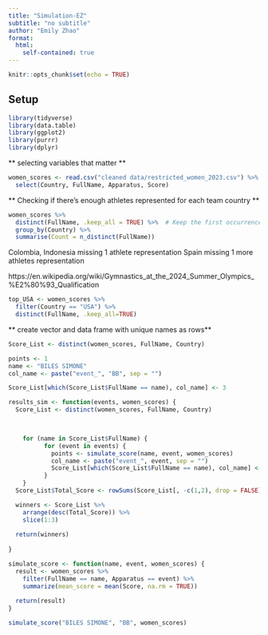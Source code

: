 ```yaml
---
title: "Simulation-EZ"
subtitle: "no subtitle"
author: "Emily Zhao"
format: 
  html:
    self-contained: true
---
```

```r
knitr::opts_chunk$set(echo = TRUE)
```
## Setup
```r
library(tidyverse)
library(data.table)
library(ggplot2)
library(purrr)
library(dplyr)
```


** selecting variables that matter ** 
```r
women_scores <- read.csv("cleaned data/restricted_women_2023.csv") %>% 
  select(Country, FullName, Apparatus, Score)
```


** Checking if there's enough athletes represented for each team country ** 
```r
women_scores %>%
  distinct(FullName, .keep_all = TRUE) %>%  # Keep the first occurrence of each athlete
  group_by(Country) %>% 
  summarise(Count = n_distinct(FullName))
```
Colombia, Indonesia missing 1 athlete representation
Spain missing 1 more athletes representation

https://en.wikipedia.org/wiki/Gymnastics_at_the_2024_Summer_Olympics_%E2%80%93_Qualification 

```r
top_USA <- women_scores %>% 
  filter(Country == "USA") %>% 
  distinct(FullName, .keep_all=TRUE)
```



** create vector and data frame with unique names as rows** 

```r

Score_List <- distinct(women_scores, FullName, Country)

```


```r
points <- 1
name <- "BILES SIMONE"
col_name <- paste("event_", "BB", sep = "")

Score_List[which(Score_List$FullName == name), col_name] <- 3
```


```r

results_sim <- function(events, women_scores) {
  Score_List <- distinct(women_scores, FullName, Country)

  

    for (name in Score_List$FullName) {
          for (event in events) {
            points <- simulate_score(name, event, women_scores)
            col_name <- paste("event_", event, sep = "")
            Score_List[which(Score_List$FullName == name), col_name] <- points
          }
    }
  Score_List$Total_Score <- rowSums(Score_List[, -c(1,2), drop = FALSE], na.rm = TRUE)

  winners <- Score_List %>% 
    arrange(desc(Total_Score)) %>% 
    slice(1:3)
  
  return(winners)
    
}
```


```r
simulate_score <- function(name, event, women_scores) {
  result <- women_scores %>%
    filter(FullName == name, Apparatus == event) %>% 
    summarize(mean_score = mean(Score, na.rm = TRUE))
  
  return(result)
}
```

```r
simulate_score("BILES SIMONE", "BB", women_scores)
```








